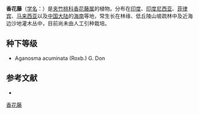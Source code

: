 {{Speciesbox
| name = 香花藤
| status = 
| status_system = 
| image =
| genus = Aganosma
| species = acuminata
| authority = (Rixb.) G. Don
}}

'''香花藤'''（[[学名|学名]]：{{lang|la|''Aganosma acuminata''}}）是[[夹竹桃科|夹竹桃科]][[香花藤属|香花藤属]]的植物。分布在[[印度|印度]]、[[印度尼西亚|印度尼西亚]]、[[菲律宾|菲律宾]]、[[马来西亚|马来西亚]]以及[[中国大陆|中国大陆]]的[[海南|海南]]等地，常生长在林缘、低丘陵山坡疏林中及近海边沙地灌木丛中，目前尚未由人工引种栽培。

== 种下等级 ==
* Aganosma acuminata (Roxb.) G. Don

== 参考文献 ==
<div class="references-small">
* {{cite web| url =http://www.bioinfo.cn/db05/KmzwSpecies.php?action=view&id=296| title =香花藤| work =《中国高等植物数据库全库》| publisher =中国科学院微生物研究所| author =昆明植物研究所| accessdate =2009-02-21| deadurl =yes| archiveurl =https://web.archive.org/web/20160305011611/http://www.bioinfo.cn/db05/KmzwSpecies.php?action=view&id=296| archivedate =2016-03-05}}
</div>
{{Taxonbar|from=Q15224949}}

[[Category:香花藤属|香花藤]]


{{植物小作品}}